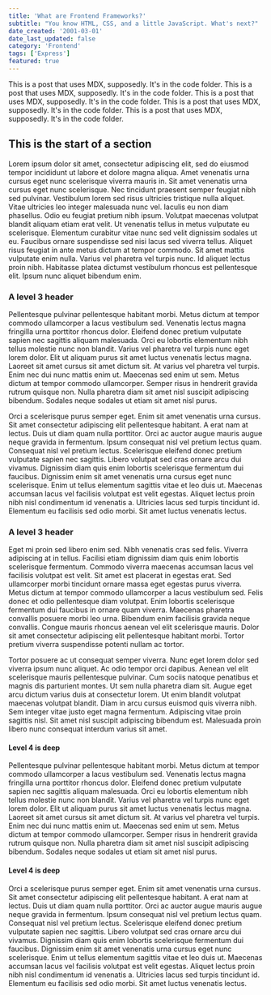```yaml
---
title: 'What are Frontend Frameworks?'
subtitle: "You know HTML, CSS, and a little JavaScript. What's next?"
date_created: '2001-03-01'
date_last_updated: false
category: 'Frontend'
tags: ['Express']
featured: true
---
```



<DropCapP>
  This is a post that uses MDX, supposedly. It's in the code folder. This is a post that uses MDX,
  supposedly. It's in the code folder. This is a post that uses MDX, supposedly. It's in the code
  folder. This is a post that uses MDX, supposedly. It's in the code folder. This is a post that
  uses MDX, supposedly. It's in the code folder.
</DropCapP>

## This is the start of a section

Lorem ipsum dolor sit amet, consectetur adipiscing elit, sed do eiusmod tempor incididunt ut labore et dolore magna aliqua. Amet venenatis urna cursus eget nunc scelerisque viverra mauris in. Sit amet venenatis urna cursus eget nunc scelerisque. Nec tincidunt praesent semper feugiat nibh sed pulvinar. Vestibulum lorem sed risus ultricies tristique nulla aliquet. Vitae ultricies leo integer malesuada nunc vel. Iaculis eu non diam phasellus. Odio eu feugiat pretium nibh ipsum. Volutpat maecenas volutpat blandit aliquam etiam erat velit. Ut venenatis tellus in metus vulputate eu scelerisque. Elementum curabitur vitae nunc sed velit dignissim sodales ut eu. Faucibus ornare suspendisse sed nisi lacus sed viverra tellus. Aliquet risus feugiat in ante metus dictum at tempor commodo. Sit amet mattis vulputate enim nulla. Varius vel pharetra vel turpis nunc. Id aliquet lectus proin nibh. Habitasse platea dictumst vestibulum rhoncus est pellentesque elit. Ipsum nunc aliquet bibendum enim.

### A level 3 header

Pellentesque pulvinar pellentesque habitant morbi. Metus dictum at tempor commodo ullamcorper a lacus vestibulum sed. Venenatis lectus magna fringilla urna porttitor rhoncus dolor. Eleifend donec pretium vulputate sapien nec sagittis aliquam malesuada. Orci eu lobortis elementum nibh tellus molestie nunc non blandit. Varius vel pharetra vel turpis nunc eget lorem dolor. Elit ut aliquam purus sit amet luctus venenatis lectus magna. Laoreet sit amet cursus sit amet dictum sit. At varius vel pharetra vel turpis. Enim nec dui nunc mattis enim ut. Maecenas sed enim ut sem. Metus dictum at tempor commodo ullamcorper. Semper risus in hendrerit gravida rutrum quisque non. Nulla pharetra diam sit amet nisl suscipit adipiscing bibendum. Sodales neque sodales ut etiam sit amet nisl purus.

Orci a scelerisque purus semper eget. Enim sit amet venenatis urna cursus. Sit amet consectetur adipiscing elit pellentesque habitant. A erat nam at lectus. Duis ut diam quam nulla porttitor. Orci ac auctor augue mauris augue neque gravida in fermentum. Ipsum consequat nisl vel pretium lectus quam. Consequat nisl vel pretium lectus. Scelerisque eleifend donec pretium vulputate sapien nec sagittis. Libero volutpat sed cras ornare arcu dui vivamus. Dignissim diam quis enim lobortis scelerisque fermentum dui faucibus. Dignissim enim sit amet venenatis urna cursus eget nunc scelerisque. Enim ut tellus elementum sagittis vitae et leo duis ut. Maecenas accumsan lacus vel facilisis volutpat est velit egestas. Aliquet lectus proin nibh nisl condimentum id venenatis a. Ultricies lacus sed turpis tincidunt id. Elementum eu facilisis sed odio morbi. Sit amet luctus venenatis lectus.

### A level 3 header

Eget mi proin sed libero enim sed. Nibh venenatis cras sed felis. Viverra adipiscing at in tellus. Facilisi etiam dignissim diam quis enim lobortis scelerisque fermentum. Commodo viverra maecenas accumsan lacus vel facilisis volutpat est velit. Sit amet est placerat in egestas erat. Sed ullamcorper morbi tincidunt ornare massa eget egestas purus viverra. Metus dictum at tempor commodo ullamcorper a lacus vestibulum sed. Felis donec et odio pellentesque diam volutpat. Enim lobortis scelerisque fermentum dui faucibus in ornare quam viverra. Maecenas pharetra convallis posuere morbi leo urna. Bibendum enim facilisis gravida neque convallis. Congue mauris rhoncus aenean vel elit scelerisque mauris. Dolor sit amet consectetur adipiscing elit pellentesque habitant morbi. Tortor pretium viverra suspendisse potenti nullam ac tortor.

Tortor posuere ac ut consequat semper viverra. Nunc eget lorem dolor sed viverra ipsum nunc aliquet. Ac odio tempor orci dapibus. Aenean vel elit scelerisque mauris pellentesque pulvinar. Cum sociis natoque penatibus et magnis dis parturient montes. Ut sem nulla pharetra diam sit. Augue eget arcu dictum varius duis at consectetur lorem. Ut enim blandit volutpat maecenas volutpat blandit. Diam in arcu cursus euismod quis viverra nibh. Sem integer vitae justo eget magna fermentum. Adipiscing vitae proin sagittis nisl. Sit amet nisl suscipit adipiscing bibendum est. Malesuada proin libero nunc consequat interdum varius sit amet.

#### Level 4 is deep

Pellentesque pulvinar pellentesque habitant morbi. Metus dictum at tempor commodo ullamcorper a lacus vestibulum sed. Venenatis lectus magna fringilla urna porttitor rhoncus dolor. Eleifend donec pretium vulputate sapien nec sagittis aliquam malesuada. Orci eu lobortis elementum nibh tellus molestie nunc non blandit. Varius vel pharetra vel turpis nunc eget lorem dolor. Elit ut aliquam purus sit amet luctus venenatis lectus magna. Laoreet sit amet cursus sit amet dictum sit. At varius vel pharetra vel turpis. Enim nec dui nunc mattis enim ut. Maecenas sed enim ut sem. Metus dictum at tempor commodo ullamcorper. Semper risus in hendrerit gravida rutrum quisque non. Nulla pharetra diam sit amet nisl suscipit adipiscing bibendum. Sodales neque sodales ut etiam sit amet nisl purus.

#### Level 4 is deep

Orci a scelerisque purus semper eget. Enim sit amet venenatis urna cursus. Sit amet consectetur adipiscing elit pellentesque habitant. A erat nam at lectus. Duis ut diam quam nulla porttitor. Orci ac auctor augue mauris augue neque gravida in fermentum. Ipsum consequat nisl vel pretium lectus quam. Consequat nisl vel pretium lectus. Scelerisque eleifend donec pretium vulputate sapien nec sagittis. Libero volutpat sed cras ornare arcu dui vivamus. Dignissim diam quis enim lobortis scelerisque fermentum dui faucibus. Dignissim enim sit amet venenatis urna cursus eget nunc scelerisque. Enim ut tellus elementum sagittis vitae et leo duis ut. Maecenas accumsan lacus vel facilisis volutpat est velit egestas. Aliquet lectus proin nibh nisl condimentum id venenatis a. Ultricies lacus sed turpis tincidunt id. Elementum eu facilisis sed odio morbi. Sit amet luctus venenatis lectus.

